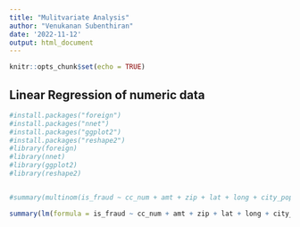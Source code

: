```yaml
---
title: "Mulitvariate Analysis"
author: "Venukanan Subenthiran"
date: '2022-11-12'
output: html_document
---
```


```r
knitr::opts_chunk$set(echo = TRUE)
```

## Linear Regression of numeric data
```r
#install.packages("foreign")
#install.packages("nnet")
#install.packages("ggplot2")
#install.packages("reshape2")
#library(foreign)
#library(nnet)
#library(ggplot2)
#library(reshape2)


#summary(multinom(is_fraud ~ cc_num + amt + zip + lat + long + city_pop + unix_time + merch_lat + merch_long, data = fraudTotal.db))

summary(lm(formula = is_fraud ~ cc_num + amt + zip + lat + long + city_pop + unix_time + merch_lat + merch_long, data = fraudTotal.db))

```